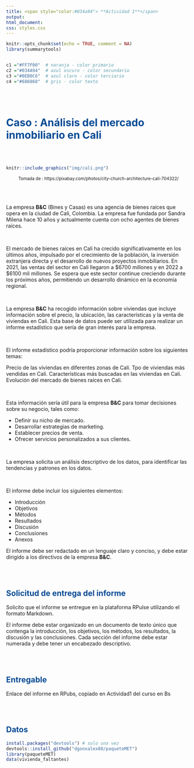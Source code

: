 ```yaml
---
title: <span style="color:#034a94"> **Actividad 1**</span>
output:
html_document:
css: styles.css
---
```


```r
knitr::opts_chunk$set(echo = TRUE, comment = NA)
library(summarytools)


c1 ="#FF7F00"  # naranja - color primario 
c2 ="#034A94"  # azul oscuro - color secundario
c3 ="#0EB0C6"  # azul claro - color terciario
c4 ="#686868"  # gris - color texto
```

</br></br>


# <span style="color:#034a94"> **Caso : Análisis del mercado inmobiliario en Cali**</span>

</br></br>

```r
knitr::include_graphics("img/cali.png")
```

<center>
<sub> Tomada de : https://pixabay.com/photos/city-church-architecture-cali-704322/ </sub>
</center>

<br/><br/>

La empresa **B&C** (Bines y Casas) es una agencia de bienes raíces que opera en la ciudad de Cali, Colombia. La empresa fue fundada por Sandra Milena hace 10 años y actualmente cuenta con ocho agentes de bienes raíces.

</br>

El mercado de bienes raíces en Cali ha crecido significativamente en los últimos años, impulsado por el crecimiento de la población, la inversión extranjera directa y el desarrollo de nuevos proyectos inmobiliarios. En 2021, las ventas del sector en Cali llegaron a $6700 millones y en 2022 a $6100 mil millones. Se espera que este sector continue creciendo durante los próximos años, permitiendo un desarrollo dinámico en la economía regional.

</br>

La empresa **B&C** ha recogido información sobre viviendas que incluye información sobre el precio, la ubicación, las características y la venta de viviendas en Cali. Esta base de datos puede ser utilizada para realizar un informe estadístico que sería de gran interés para la empresa.

</br>

El informe estadístico podría proporcionar información sobre los siguientes temas:

Precio de las viviendas en diferentes zonas de Cali.
Tpo de viviendas más vendidas en Cali.
Características más buscadas en las viviendas en Cali.
Evolución del mercado de bienes raíces en Cali.

</br>

Esta información sería útil para la empresa **B&C** para tomar decisiones sobre su negocio, tales como:

* Definir su nicho de mercado.
* Desarrollar estrategias de marketing.
* Establecer precios de venta.
* Ofrecer servicios personalizados a sus clientes.

</br>

La empresa solicita un análisis descriptivo de los datos, para identificar las tendencias y patrones en los datos. 

</br>

El informe debe incluir los siguientes elementos:

* Introducción
* Objetivos
* Métodos
* Resultados
* Discusión
* Conclusiones
* Anexos

El informe debe ser redactado en un lenguaje claro y conciso, y debe estar dirigido a los directivos de la empresa **B&C**.

</br></br>

## <span style="color:#034a94"> **Solicitud de entrega del informe**</span>

Solicito que el informe se entregue en la plataforma RPulse utilizando el formato Markdown. 

El informe debe estar organizado en un documento de texto único que contenga la introducción, los objetivos, los métodos, los resultados, la discusión y las conclusiones. Cada sección del informe debe estar numerada y debe tener un encabezado descriptivo.


</br></br>

## <span style="color:#034a94"> **Entregable**</span> 

Enlace del informe en RPubs, copiado en Actividad1 del curso en Bs



</br></br>

## <span style="color:#034a94"> **Datos**</span> 

```r
install.packages("devtools") # solo una vez
devtools::install_github("dgonxalex80/paqueteMET")
library(paqueteMET)
data(vivienda_faltantes)
```




